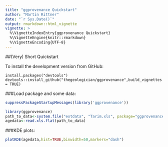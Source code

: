 ```yaml
---
title: "ggprovenance Quickstart"
author: "Martin Rittner"
date: "`r Sys.Date()`"
output: rmarkdown::html_vignette
vignette: >
  %\VignetteIndexEntry{ggprovenance Quickstart}
  %\VignetteEngine{knitr::rmarkdown}
  %\VignetteEncoding{UTF-8}
---
```


##(Very) Short Quickstart

To install the development version from GitHub:
```
install.packages("devtools")
devtools::install_github("thegeologician/ggprovenance",build_vignettes = TRUE)
```

###Load package and some data:
```r
suppressPackageStartupMessages(library('ggprovenance'))
```

```r
library(ggprovenance)
path_to_data<-system.file("extdata", "Tarim.xls", package="ggprovenance")
agedata<-read.xls.flat(path_to_data)
```

###KDE plots:
```r
plotKDE(agedata,hist=TRUE,binwidth=50,markers="dash")
```
